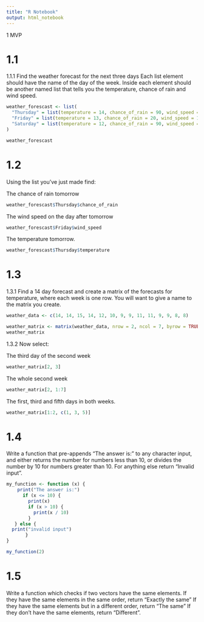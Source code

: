 ```yaml
---
title: "R Notebook"
output: html_notebook
---
```


1 MVP

# 1.1
1.1.1
Find the weather forecast for the next three days Each list element should have the name of the day of the week. Inside each element should be another named list that tells you the temperature, chance of rain and wind speed.

```r
weather_forescast <- list(
  "Thursday" = list(temperature = 14, chance_of_rain = 90, wind_speed = 18),
  "Friday" = list(temperature = 13, chance_of_rain = 20, wind_speed = 15),
  "Saturday" = list(temperature = 12, chance_of_rain = 90, wind_speed = 16)
)

weather_forescast
```


# 1.2
Using the list you’ve just made find:

The chance of rain tomorrow
```r
weather_forescast$Thursday$chance_of_rain
```


The wind speed on the day after tomorrow
```r
weather_forescast$Friday$wind_speed
```


The temperature tomorrow.
```r
weather_forescast$Thursday$temperature
```



# 1.3
1.3.1
Find a 14 day forecast and create a matrix of the forecasts for temperature, where each week is one row.
You will want to give a name to the matrix you create.

```r
weather_data <- c(14, 14, 15, 14, 12, 10, 9, 9, 11, 11, 9, 9, 8, 8)

weather_matrix <- matrix(weather_data, nrow = 2, ncol = 7, byrow = TRUE)
weather_matrix
```



1.3.2
Now select:

The third day of the second week

```r
weather_matrix[2, 3]
```


The whole second week

```r
weather_matrix[2, 1:7]
```


The first, third and fifth days in both weeks.

```r
weather_matrix[1:2, c(1, 3, 5)]
```


# 1.4
Write a function that pre-appends “The answer is:” to any character input, and either returns the number for numbers less than 10, or divides the number by 10 for numbers greater than 10. For anything else return “Invalid input”.

```r
my_function <- function (x) {
    print("The answer is:")
      if (x <= 10) {
        print(x)
        if (x > 10) {
          print(x / 10)
        } 
   } else {
  print("invalid input")
       }
}
```


```r
my_function(2)
```


# 1.5
Write a function which checks if two vectors have the same elements.
If they have the same elements in the same order, return “Exactly the same”
If they have the same elements but in a different order, return “The same”
If they don’t have the same elements, return “Different”.

```r

```





